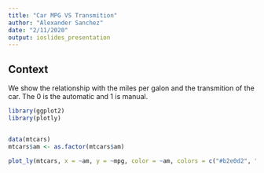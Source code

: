 ```yaml
---
title: "Car MPG VS Transmition"
author: "Alexander Sanchez"
date: "2/11/2020"
output: ioslides_presentation
---
```




## Context

We show the relationship with the miles per galon and the transmition of the car. 
The 0 is the automatic and 1 is manual.

```r
library(ggplot2)
library(plotly)


data(mtcars)
mtcars$am <- as.factor(mtcars$am)
```


```r
plot_ly(mtcars, x = ~am, y = ~mpg, color = ~am, colors = c("#b2e0d2", "#c6cfe5"), type = "box", boxpoints = "all", jitter = 0.4,pointpos = -1.8)

```

